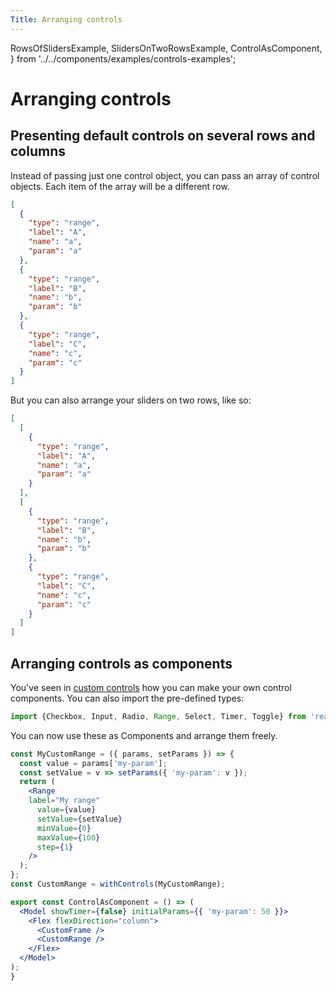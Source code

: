 ```yaml
---
Title: Arranging controls
---
```


  RowsOfSlidersExample,
  SlidersOnTwoRowsExample,
  ControlAsComponent,
} from '../../components/examples/controls-examples';


# Arranging controls

## Presenting default controls on several rows and columns

Instead of passing just one control object, you can pass an array of control objects.
Each item of the array will be a different row.

<RowsOfSlidersExample />

```json
[
  {
    "type": "range",
    "label": "A",
    "name": "a",
    "param": "a"
  },
  {
    "type": "range",
    "label": "B",
    "name": "b",
    "param": "b"
  },
  {
    "type": "range",
    "label": "C",
    "name": "c",
    "param": "c"
  }
]
```

But you can also arrange your sliders on two rows, like so:

<SlidersOnTwoRowsExample />

```json
[
  [
    {
      "type": "range",
      "label": "A",
      "name": "a",
      "param": "a"
    }
  ],
  [
    {
      "type": "range",
      "label": "B",
      "name": "b",
      "param": "b"
    },
    {
      "type": "range",
      "label": "C",
      "name": "c",
      "param": "c"
    }
  ]
]
```

## Arranging controls as components

You've seen in [custom controls](./custom-controls) how you can make your own control components.
You can also import the pre-defined types:

```jsx
import {Checkbox, Input, Radio, Range, Select, Timer, Toggle} from 'react-sim';
```

You can now use these as Components and arrange them freely.

<ControlAsComponent />

```jsx
const MyCustomRange = ({ params, setParams }) => {
  const value = params['my-param'];
  const setValue = v => setParams({ 'my-param': v });
  return (
    <Range
    label="My range"
      value={value}
      setValue={setValue}
      minValue={0}
      maxValue={100}
      step={1}
    />
  );
};
const CustomRange = withControls(MyCustomRange);

export const ControlAsComponent = () => (
  <Model showTimer={false} initialParams={{ 'my-param': 50 }}>
    <Flex flexDirection="column">
      <CustomFrame />
      <CustomRange />
    </Flex>
  </Model>
);
}
```

